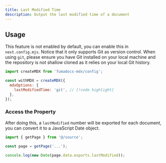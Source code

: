 ```yaml
---
title: Last Modified Time
description: Output the last modified time of a document
---
```


## Usage

This feature is not enabled by default, you can enable this in `next.config.mjs`. Notice that it only supports Git as version control.
When using `git`, please ensure you have Git installed on your local machine and the repository is not shallow cloned as it relies on your local Git history.

```js
import createMDX from 'fumadocs-mdx/config';

const withMDX = createMDX({
  mdxOptions: {
    lastModifiedTime: 'git', // [!code highlight]
  },
});
```

### Access the Property

After doing this, a `lastModified` number will be exported for each document, you can convert it to a JavaScript Date object.

```js
import { getPage } from '@/source';

const page = getPage('...');

console.log(new Date(page.data.exports.lastModified));
```
